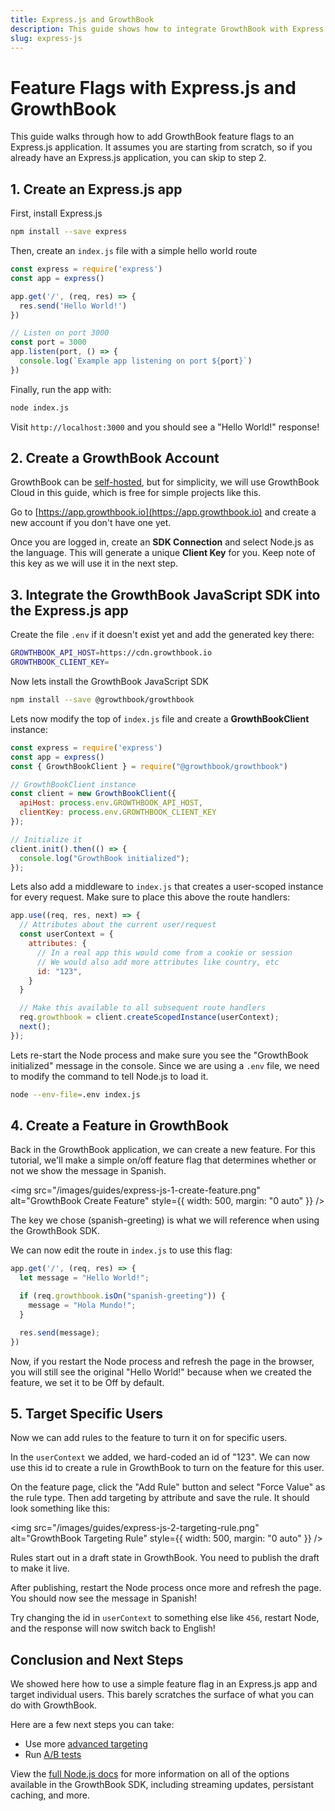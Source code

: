 ```yaml
---
title: Express.js and GrowthBook
description: This guide shows how to integrate GrowthBook with Express.js to manage server-side feature flags.
slug: express-js
---
```


# Feature Flags with Express.js and GrowthBook

This guide walks through how to add GrowthBook feature flags to an Express.js application. It assumes you are starting from scratch, so if you already have an Express.js application, you can skip to step 2.

## 1. Create an Express.js app

First, install Express.js

```bash npm2yarn
npm install --save express
```

Then, create an `index.js` file with a simple hello world route

```js
const express = require('express')
const app = express()

app.get('/', (req, res) => {
  res.send('Hello World!')
})

// Listen on port 3000
const port = 3000
app.listen(port, () => {
  console.log(`Example app listening on port ${port}`)
})
```

Finally, run the app with:

```bash
node index.js
```

Visit `http://localhost:3000` and you should see a "Hello World!" response!

## 2. Create a GrowthBook Account

GrowthBook can be [self-hosted](/self-host), but for simplicity, we will use GrowthBook Cloud in this guide, which is free for simple projects like this.

Go to [https://app.growthbook.io](https://app.growthbook.io) and create a new account if you don't have one yet.

Once you are logged in, create an **SDK Connection** and select Node.js as the language. This will generate a unique **Client Key** for you. Keep note of this key as we will use it in the next step.

## 3. Integrate the GrowthBook JavaScript SDK into the Express.js app

Create the file `.env` if it doesn't exist yet and add the generated key there:

```bash
GROWTHBOOK_API_HOST=https://cdn.growthbook.io
GROWTHBOOK_CLIENT_KEY=
```

Now lets install the GrowthBook JavaScript SDK

```bash npm2yarn
npm install --save @growthbook/growthbook
```

Lets now modify the top of `index.js` file and create a **GrowthBookClient** instance:

```js
const express = require('express')
const app = express()
const { GrowthBookClient } = require("@growthbook/growthbook")

// GrowthBookClient instance
const client = new GrowthBookClient({
  apiHost: process.env.GROWTHBOOK_API_HOST,
  clientKey: process.env.GROWTHBOOK_CLIENT_KEY
});

// Initialize it
client.init().then(() => {
  console.log("GrowthBook initialized");
});
```

Lets also add a middleware to `index.js` that creates a user-scoped instance for every request. Make sure to place this above the route handlers:

```js
app.use((req, res, next) => {
  // Attributes about the current user/request
  const userContext = {
    attributes: {
      // In a real app this would come from a cookie or session
      // We would also add more attributes like country, etc
      id: "123",
    }
  }

  // Make this available to all subsequent route handlers
  req.growthbook = client.createScopedInstance(userContext);
  next();
});
```

Lets re-start the Node process and make sure you see the "GrowthBook initialized" message in the console. Since we are using a `.env` file, we need to modify the command to tell Node.js to load it.

```bash
node --env-file=.env index.js
```

## 4. Create a Feature in GrowthBook

Back in the GrowthBook application, we can create a new feature. For this tutorial, we'll make a simple on/off feature flag that determines whether or not we show the message in Spanish.

<img
  src="/images/guides/express-js-1-create-feature.png"
  alt="GrowthBook Create Feature"
  style={{ width: 500, margin: "0 auto" }}
/>

The key we chose (spanish-greeting) is what we will reference when using the GrowthBook SDK.

We can now edit the route in `index.js` to use this flag:

```js
app.get('/', (req, res) => {
  let message = "Hello World!";

  if (req.growthbook.isOn("spanish-greeting")) {
    message = "Hola Mundo!";
  }

  res.send(message);
})
```

Now, if you restart the Node process and refresh the page in the browser, you will still see the original "Hello World!" because when we created the feature, we set it to be Off by default.

## 5. Target Specific Users

Now we can add rules to the feature to turn it on for specific users.

In the `userContext` we added, we hard-coded an id of "123". We can now use this id to create a rule in GrowthBook to turn on the feature for this user.

On the feature page, click the "Add Rule" button and select "Force Value" as the rule type. Then add targeting by attribute and save the rule. It should look something like this:

<img
  src="/images/guides/express-js-2-targeting-rule.png"
  alt="GrowthBook Targeting Rule"
  style={{ width: 500, margin: "0 auto" }}
/>

Rules start out in a draft state in GrowthBook. You need to publish the draft to make it live.

After publishing, restart the Node process once more and refresh the page. You should now see the message in Spanish!

Try changing the id in `userContext` to something else like `456`, restart Node, and the response will now switch back to English!

## Conclusion and Next Steps

We showed here how to use a simple feature flag in an Express.js app and target individual users. This barely scratches the surface of what you can do with GrowthBook.

Here are a few next steps you can take:

- Use more [advanced targeting](/features/targeting)
- Run [A/B tests](/feature-flag-experiments)

View the [full Node.js docs](/lib/node) for more information on all of the options available in the GrowthBook SDK, including streaming updates, persistant caching, and more.
